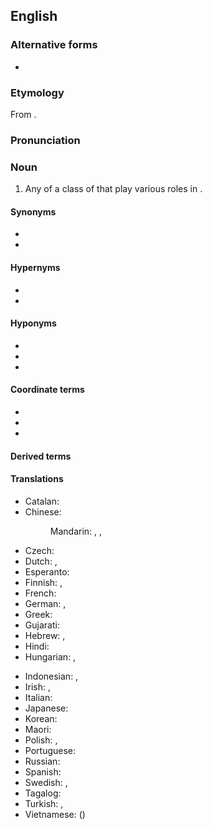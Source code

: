 ==English==
{{wikipedia}}

===Alternative forms===
* {{l|en|leucocyte}}

===Etymology===
From {{confix|en|leuko|cyte}}.

===Pronunciation===
{{IPA|en|/ˈluːkə(ʊ)sʌɪt/}}

===Noun===
{{en-noun}}

# {{lb|en|hematology|cytology|immunology}} Any of a class of {{l|en|blood cell#Noun|blood cells}} that play various roles in {{w|cell-mediated immunity}}.

====Synonyms====
* {{l|en|white blood cell#Noun}}
* {{l|en|WBC#Noun}}

====Hypernyms====
* {{l|en|blood cell#Noun}}
* {{l|en|hemocyte#Noun}}

====Hyponyms====
<!--These hyponyms in turn have hyponyms of their own, but pedagogically it is probably best to limit the list here to just the highest hyponymic level.-->
* {{l|en|granulocyte#Noun}}
* {{l|en|lymphocyte#Noun}}
* {{l|en|myelocyte#Noun}}

====Coordinate terms====
* {{l|en|erythrocyte#Noun}}
* {{l|en|red blood cell#Noun}}
* {{l|en|RBC#Noun}}

====Derived terms====
{{col4|en
|leukocytemia
|leukocytic
|leukocytoclasia
|leukocytoclastic
|leukocytotropic
|leukocytoid
|leukocytopoiesis
|leukocytopoietic
|leukocytosis
|leukocytospermia
|leukocyturia}}

====Translations====
{{trans-top|a white blood cell}}
* Catalan: {{t+|ca|leucòcit|m}}
* Chinese:
*: Mandarin: {{t+|cmn|白血球|tr=báixuèqiú|sc=Hani}}, {{t+|cmn|白細胞|sc=Hani}}, {{t+|cmn|白细胞|tr=báixìbāo|sc=Hani}}
* Czech: {{t+|cs|leukocyt|m}}
* Dutch: {{t+|nl|leukocyt|m}}, {{t|nl|witte bloedcel|f}}
* Esperanto: {{t|eo|leŭkocito}}
* Finnish: {{t+|fi|valkosolu}}, {{t+|fi|leukosyytti}}
* French: {{t+|fr|leucocyte|m}}
* German: {{t+|de|Leukozyt|m}}, {{t|de|weißes Blutkörperchen|n}}
* Greek: {{t+|el|λευκό αιμοσφαίριο|n}}
* Gujarati: {{t|gu|શ્વેતકણ|sc=Gujr}}
* Hebrew: {{t+|he|תא דם לבן}}, {{t|he|לויקוציט}}
* Hindi: {{t|hi|श्वेताणु}}
* Hungarian: {{t|hu|leukocita}}, {{t+|hu|fehérvérsejt}}
{{trans-mid}}
* Indonesian: {{t+|id|leukosit}}, {{t+|id|sel darah putih}}
* Irish: {{t|ga|leocaicít|f}}, {{t|ga|fuilchill bhán|f}}
* Italian: {{t+|it|leucocita|m}}
* Japanese: {{t+|ja|白血球|tr=はっけっきゅう, hakkekkyū}}
* Korean: {{t+|ko|백혈구(白血球)}}
* Maori: {{t|mi|pūtau toto mā}}
* Polish: {{t+|pl|leukocyt|m}}, {{t+|pl|krwinka biała|f}}
* Portuguese: {{t+|pt|leucócito|m}}
* Russian: {{t+|ru|лейкоци́т|m}}
* Spanish: {{t+|es|leucocito|m}}
* Swedish: {{t+|sv|leukocyt}}, {{t+|sv|vit blodkropp}}
* Tagalog: {{t|tl|puting sihay-dugo}}
* Turkish: {{t+|tr|akyuvar}}, {{t+|tr|lökosit}}
* Vietnamese: {{t|vi|bạch huyết cầu}} ({{t|vi|白血球}})
{{trans-bottom}}